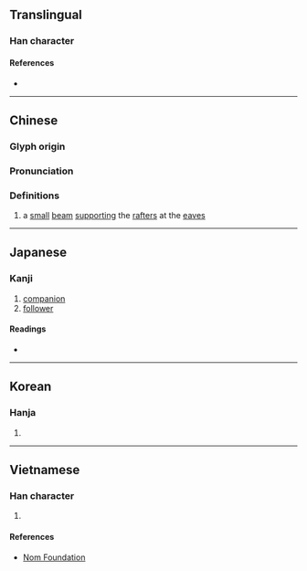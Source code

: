 {{character info}}
==Translingual==

===Han character===
{{Han char|rn=75|rad=木|as=07|sn=11|four=46960|canj=DRHR,DRR|ids=⿰木呂, ⿰木吕}}

====References====
* {{Han ref|kx=0530.010|dkj=14862|dj=0918.020|hdz=21199.020|uh=68A0|ud=26784|bh=D5CD|bd=54733}}

----

==Chinese==
{{zh-forms}}

===Glyph origin===
{{Han etym}}

===Pronunciation===
{{zh-pron
|m=lǚ
|c=leoi5
|mc=y
|oc=y
|ma=
|cat=n
}}

===Definitions===
{{zh-hanzi}}

# a [[small]] [[beam]] [[support]]ing the [[rafter]]s at the [[eave]]s

----

==Japanese==

===Kanji===
{{ja-kanji|grade=|rs=木07}}

# [[companion]]
# [[follower]]

====Readings====
* {{ja-readings
|goon=ろ
|kanon=りょ
|kun=ひさし
}}

----

==Korean==

===Hanja===
{{ko-hanja|hangeul=[[려]]>[[여]]|eumhun=|rv=ryeo>yeo|mr=ryŏ>yŏ|y=lye>ye}}

# {{rfdef|ko|sort=木07}}

----

==Vietnamese==

===Han character===
{{vi-hantu|rs=木07|lữ}}

# {{rfdef|vi|sort=木07}}

====References====
* [http://nomfoundation.org/common/nom_details.php?codepoint=68a0 Nom Foundation]